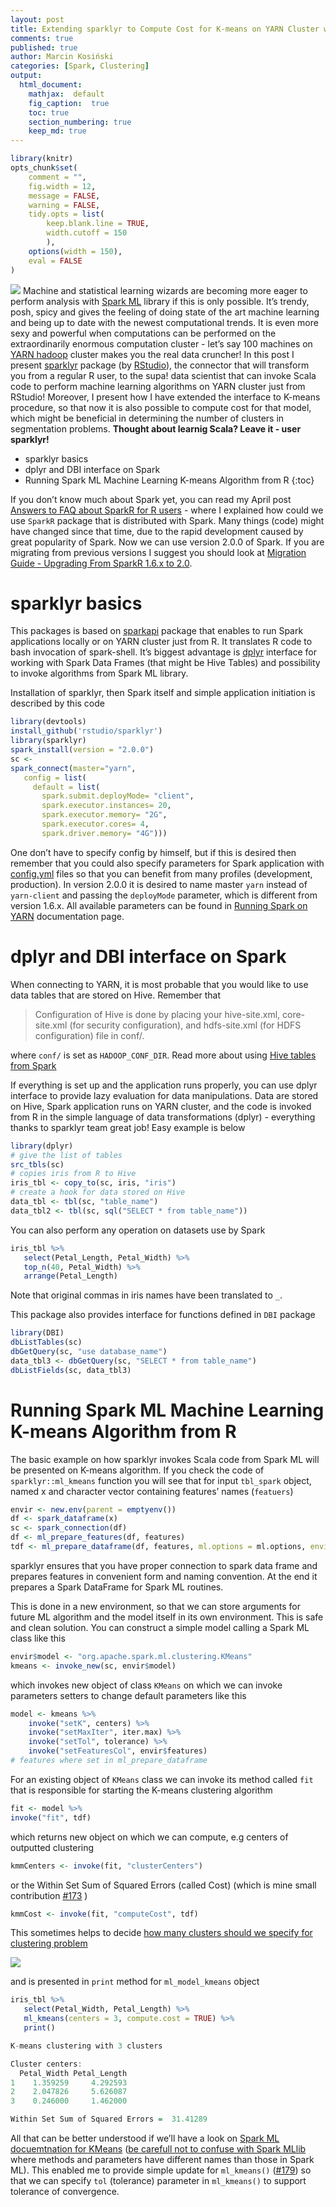 ```yaml
---
layout: post
title: Extending sparklyr to Compute Cost for K-means on YARN Cluster with Spark ML Library
comments: true
published: true
author: Marcin Kosiński
categories: [Spark, Clustering]
output:
  html_document:
    mathjax:  default
    fig_caption:  true
    toc: true
    section_numbering: true
    keep_md: true
---
```

```r
library(knitr)
opts_chunk$set(
	comment = "",
	fig.width = 12, 
	message = FALSE,
	warning = FALSE,
	tidy.opts = list(
		keep.blank.line = TRUE,
		width.cutoff = 150
		),
	options(width = 150),
	eval = FALSE
)
```
<img src="/images/fulls/sparklyr.png" class="fit image"> Machine and statistical learning wizards are becoming more eager to perform analysis with [Spark ML](https://spark.apache.org/docs/2.0.0/ml-clustering.html) library if this is only possible. It's trendy, posh, spicy and gives the feeling of doing state of the art machine learning and being up to date with the newest computational trends. It is even more sexy and powerful when computations can be performed on the extraordinarily enormous computation cluster - let's say 100 machines on [YARN hadoop](https://hadoop.apache.org/docs/r2.7.2/hadoop-yarn/hadoop-yarn-site/YARN.html) cluster makes you the real data cruncher! In this post I present [sparklyr](http://spark.rstudio.com/) package (by [RStudio](github.com/rstudio/sparklyr)), the connector that will transform you from a regular R user, to the supa! data scientist that can invoke Scala code to perform machine learning algorithms on YARN cluster just from RStudio! Moreover, I present how I have extended the interface to K-means procedure, so that now it is also possible to compute cost for that model, which might be beneficial in determining the number of clusters in segmentation problems. **Thought about learnig Scala? Leave it - user sparklyr!**

* sparklyr basics
* dplyr and DBI interface on Spark
* Running Spark ML Machine Learning K-means Algorithm from R
{:toc}



If you don't know much about Spark yet, you can read my April post [Answers to FAQ about SparkR for R users](http://r-addict.com/2016/04/06/FAQ-SparkR.html) - where I explained how could we use `SparkR` package that is distributed with Spark. Many things (code) might have changed since that time, due to the rapid development caused by great popularity of Spark. Now we can use version 2.0.0 of Spark. If you are migrating from previous versions I suggest you should look at [Migration Guide - Upgrading From SparkR 1.6.x to 2.0](http://spark.apache.org/docs/latest/sparkr.html#migration-guide). 

# sparklyr basics

This packages is based on [sparkapi](http://github.com/rstudio/sparkapi/) package that enables to run Spark applications locally or on YARN cluster just from R. It translates R code to bash invocation of spark-shell. It's biggest advantage is [dplyr](https://cran.rstudio.com/web/packages/dplyr/vignettes/introduction.html) interface for working with Spark Data Frames (that might be Hive Tables) and possibility to invoke algorithms from Spark ML library. 

Installation of sparklyr, then Spark itself and simple application initiation is described by this code

```r
library(devtools)
install_github('rstudio/sparklyr')
library(sparklyr)
spark_install(version = "2.0.0")
sc <- 
spark_connect(master="yarn",
   config = list(
     default = list(
       spark.submit.deployMode= "client",
       spark.executor.instances= 20, 
       spark.executor.memory= "2G",
       spark.executor.cores= 4,
       spark.driver.memory= "4G")))
```

One don't have to specify config by himself, but if this is desired then remember that you could also specify parameters for Spark application with [config.yml](http://spark.rstudio.com/deployment.html#configuration) files so that you can benefit from many profiles (development, production). In version 2.0.0 it is desired to name master `yarn` instead of `yarn-client` and passing the `deployMode` parameter, which is different from version 1.6.x. All available parameters can be found in [Running Spark on YARN](http://spark.apache.org/docs/latest/running-on-yarn.html) documentation page. 

# dplyr and DBI interface on Spark

When connecting to YARN, it is most probable that you would like to use data tables that are stored on Hive. Remember that

> Configuration of Hive is done by placing your hive-site.xml, core-site.xml (for security configuration), and hdfs-site.xml (for HDFS configuration) file in conf/.

where `conf/` is set as `HADOOP_CONF_DIR`. Read more about using [Hive tables from Spark](http://spark.apache.org/docs/latest/sql-programming-guide.html#hive-tables)

If everything is set up and the application runs properly, you can use dplyr interface to provide lazy evaluation for data manipulations. Data are stored on Hive, Spark application runs on YARN cluster, and the code is invoked from R in the simple language of data transformations (dplyr) - everything thanks to sparklyr team great job! Easy example is below

```r
library(dplyr)
# give the list of tables
src_tbls(sc) 
# copies iris from R to Hive
iris_tbl <- copy_to(sc, iris, "iris") 
# create a hook for data stored on Hive
data_tbl <- tbl(sc, "table_name") 
data_tbl2 <- tbl(sc, sql("SELECT * from table_name"))
```

You can also perform any operation on datasets use by Spark

```r
iris_tbl %>%
   select(Petal_Length, Petal_Width) %>%
   top_n(40, Petal_Width) %>%
   arrange(Petal_Length)
```

Note that original commas in iris names have been translated to `_`.


This package also provides interface for functions defined in `DBI` package

```r
library(DBI)
dbListTables(sc)
dbGetQuery(sc, "use database_name")
data_tbl3 <- dbGetQuery(sc, "SELECT * from table_name")
dbListFields(sc, data_tbl3)
```

# Running Spark ML Machine Learning K-means Algorithm from R

The basic example on how sparklyr invokes Scala code from Spark ML will be presented on K-means algorithm.
If you check the code of `sparklyr::ml_kmeans` function you will see that for input `tbl_spark` object, named x and character vector containing features' names (`featuers`)

```r
envir <- new.env(parent = emptyenv())
df <- spark_dataframe(x)
sc <- spark_connection(df)
df <- ml_prepare_features(df, features)
tdf <- ml_prepare_dataframe(df, features, ml.options = ml.options, envir = envir)
```

sparklyr ensures that you have proper connection to spark data frame and prepares features in convenient form and naming convention. At the end it prepares a Spark DataFrame for Spark ML routines.

This is done in a new environment, so that we can store arguments for future ML algorithm and the model itself in its own environment. This is safe and clean solution. You can construct a simple model calling a Spark ML class like this

```r
envir$model <- "org.apache.spark.ml.clustering.KMeans"
kmeans <- invoke_new(sc, envir$model)
```

which invokes new object of class `KMeans` on which we can invoke parameters setters to change default parameters like this


```r
model <- kmeans %>%
    invoke("setK", centers) %>%
    invoke("setMaxIter", iter.max) %>%
    invoke("setTol", tolerance) %>%
    invoke("setFeaturesCol", envir$features)
# features where set in ml_prepare_dataframe
```

For an existing object of `KMeans` class we can invoke its method called `fit` that is responsible for starting the K-means clustering algorithm 

```r
fit <- model %>%
invoke("fit", tdf)
```

which returns new object on which we can compute, e.g centers of outputted clustering

```r
kmmCenters <- invoke(fit, "clusterCenters")
```

or the Within Set Sum of Squared Errors (called Cost) (which is mine small contribution [#173](https://github.com/rstudio/sparklyr/pull/173) )

```r
kmmCost <- invoke(fit, "computeCost", tdf)
```

This sometimes helps to decide [how many clusters should we specify for clustering problem](http://stackoverflow.com/a/15376462/3857701)

<img src="/images/fulls/kmeans.png" class="fit image">

and is presented in `print` method for `ml_model_kmeans` object

```r
iris_tbl %>%
   select(Petal_Width, Petal_Length) %>%
   ml_kmeans(centers = 3, compute.cost = TRUE) %>%
   print()

K-means clustering with 3 clusters

Cluster centers:
  Petal_Width Petal_Length
1    1.359259     4.292593
2    2.047826     5.626087
3    0.246000     1.462000

Within Set Sum of Squared Errors =  31.41289
```

All that can be better understood if we'll have a look on [Spark ML docuemtnation for KMeans](https://spark.apache.org/docs/latest/api/scala/index.html#org.apache.spark.ml.clustering.KMeans) ([be carefull not to confuse with Spark MLlib](https://github.com/rstudio/sparklyr/issues/178#issuecomment-240472368) where methods and parameters have different names than those in Spark ML). This enabled me to provide simple update for `ml_kmeans()` ([#179](https://github.com/rstudio/sparklyr/pull/179)) so that we can specify `tol` (tolerance) parameter in `ml_kmeans()` to support tolerance of convergence.
